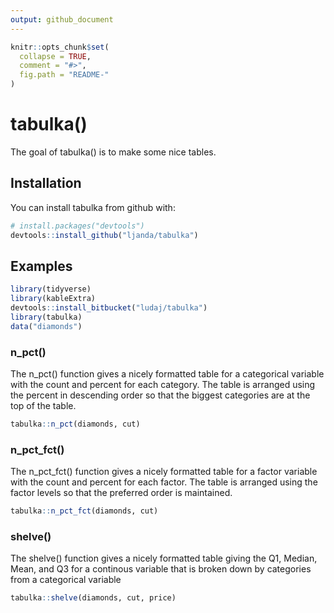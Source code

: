 ```yaml
---
output: github_document
---
```


<!-- README.md is generated from README.Rmd. Please edit that file -->

```r
knitr::opts_chunk$set(
  collapse = TRUE,
  comment = "#>",
  fig.path = "README-"
)
```

# tabulka()

The goal of tabulka() is to make some nice tables.


## Installation

You can install tabulka from github with:

```R
# install.packages("devtools")
devtools::install_github("ljanda/tabulka")
```

## Examples

```r
library(tidyverse)
library(kableExtra)
devtools::install_bitbucket("ludaj/tabulka")
library(tabulka)
data("diamonds")
```



### n_pct()
The n_pct() function gives a nicely formatted table for a 
categorical variable with the count and percent for each 
category. The table is arranged using the percent in 
descending order so that the biggest categories are 
at the top of the table. 

```r
tabulka::n_pct(diamonds, cut)
```

### n_pct_fct()
The n_pct_fct() function gives a nicely formatted table for a 
factor variable with the count and percent for each 
factor. The table is arranged using the factor levels 
so that the preferred order is maintained.  

```r
tabulka::n_pct_fct(diamonds, cut)
```


### shelve()
The shelve() function gives a nicely formatted table 
giving the Q1, Median, Mean, and Q3 for a 
continous variable that is broken down by categories from 
a categorical variable 

```r
tabulka::shelve(diamonds, cut, price)
```
